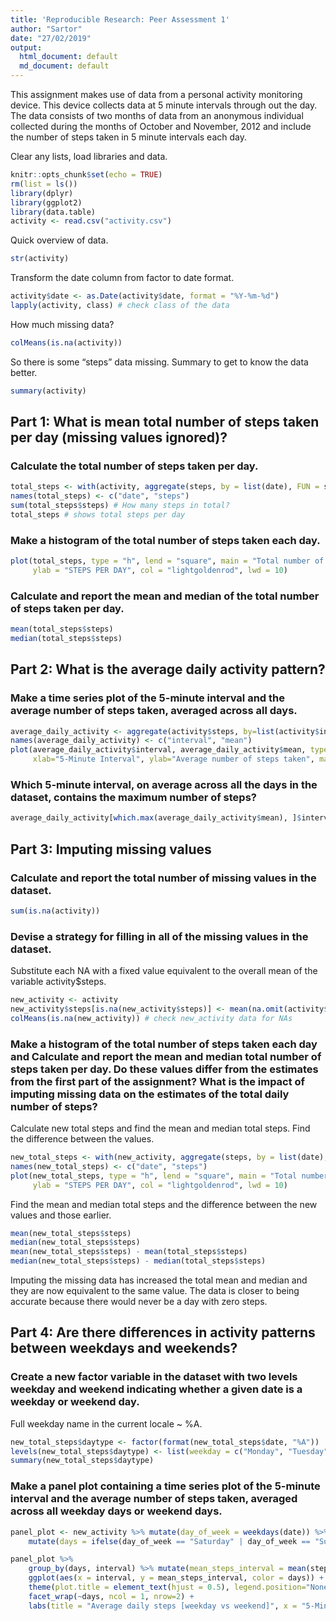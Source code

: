 ```yaml
---
title: 'Reproducible Research: Peer Assessment 1'
author: "Sartor"
date: "27/02/2019"
output:
  html_document: default
  md_document: default
---
```



This assignment makes use of data from a personal activity monitoring device. 
This device collects data at 5 minute intervals through out the day. 
The data consists of two months of data from an anonymous individual collected during the months of October and November, 2012 and include the number of steps taken in 5 minute intervals each day.


Clear any lists, load libraries and data.

```r
knitr::opts_chunk$set(echo = TRUE)
rm(list = ls())
library(dplyr)
library(ggplot2)
library(data.table)
activity <- read.csv("activity.csv")
```

Quick overview of data.

```r
str(activity)
```

Transform the date column from factor to date format.

```r
activity$date <- as.Date(activity$date, format = "%Y-%m-%d")
lapply(activity, class) # check class of the data
```

How much missing data?

```r
colMeans(is.na(activity))
```

So there is some "steps" data missing.
Summary to get to know the data better.

```r
summary(activity)
```

## Part 1: What is mean total number of steps taken per day (missing values ignored)?

### Calculate the total number of steps taken per day.

```r
total_steps <- with(activity, aggregate(steps, by = list(date), FUN = sum, na.rm = TRUE))
names(total_steps) <- c("date", "steps")
sum(total_steps$steps) # How many steps in total?
total_steps # shows total steps per day
```

### Make a histogram of the total number of steps taken each day.

```r
plot(total_steps, type = "h", lend = "square", main = "Total number of steps taken per day", xlab = "DATE",
     ylab = "STEPS PER DAY", col = "lightgoldenrod", lwd = 10)
```

### Calculate and report the mean and median of the total number of steps taken per day.

```r
mean(total_steps$steps)
median(total_steps$steps)
```

## Part 2: What is the average daily activity pattern?

### Make a time series plot of the 5-minute interval and the average number of steps taken, averaged across all days.

```r
average_daily_activity <- aggregate(activity$steps, by=list(activity$interval), FUN=mean, na.rm=TRUE)
names(average_daily_activity) <- c("interval", "mean")
plot(average_daily_activity$interval, average_daily_activity$mean, type = "l", col="red", lwd = 2, asp = 7,
     xlab="5-Minute Interval", ylab="Average number of steps taken", main="Average Daily Activity")
```

### Which 5-minute interval, on average across all the days in the dataset, contains the maximum number of steps?

```r
average_daily_activity[which.max(average_daily_activity$mean), ]$interval
```

## Part 3: Imputing missing values

### Calculate and report the total number of missing values in the dataset.

```r
sum(is.na(activity))
```

### Devise a strategy for filling in all of the missing values in the dataset.

Substitute each NA with a fixed value equivalent to the overall mean of the variable activity$steps.

```r
new_activity <- activity
new_activity$steps[is.na(new_activity$steps)] <- mean(na.omit(activity$steps))
colMeans(is.na(new_activity)) # check new_activity data for NAs
```

### Make a histogram of the total number of steps taken each day and Calculate and report the mean and median total number of steps taken per day. Do these values differ from the estimates from the first part of the assignment? What is the impact of imputing missing data on the estimates of the total daily number of steps?

Calculate new total steps and find the mean and median total steps. Find the difference between the values.

```r
new_total_steps <- with(new_activity, aggregate(steps, by = list(date), FUN = sum, na.rm = TRUE))
names(new_total_steps) <- c("date", "steps")
plot(new_total_steps, type = "h", lend = "square", main = "Total number of steps taken per day", xlab = "DATE",
     ylab = "STEPS PER DAY", col = "lightgoldenrod", lwd = 10)
```

Find the mean and median total steps and the difference between the new values and those earlier.


```r
mean(new_total_steps$steps)
median(new_total_steps$steps)
mean(new_total_steps$steps) - mean(total_steps$steps)
median(new_total_steps$steps) - median(total_steps$steps)
```

Imputing the missing data has increased the total mean and median and they are now equivalent to the same value. 
The data is closer to being accurate because there would never be a day with zero steps.

## Part 4: Are there differences in activity patterns between weekdays and weekends?

### Create a new factor variable in the dataset with two levels weekday and weekend indicating whether a given date is a weekday or weekend day.

Full weekday name in the current locale ~ %A.

```r
new_total_steps$daytype <- factor(format(new_total_steps$date, "%A"))
levels(new_total_steps$daytype) <- list(weekday = c("Monday", "Tuesday", "Wednesday", "Thursday", "Friday"), weekend = c("Saturday", "Sunday"))
summary(new_total_steps$daytype)
```

### Make a panel plot containing a time series plot of the 5-minute interval and the average number of steps taken, averaged across all weekday days or weekend days.

```r
panel_plot <- new_activity %>% mutate(day_of_week = weekdays(date)) %>%
    mutate(days = ifelse(day_of_week == "Saturday" | day_of_week == "Sunday", "Weekend", "Weekday"))

panel_plot %>% 
    group_by(days, interval) %>% mutate(mean_steps_interval = mean(steps)) %>%
    ggplot(aes(x = interval, y = mean_steps_interval, color = days)) + geom_line() +
    theme(plot.title = element_text(hjust = 0.5), legend.position="None") +
    facet_wrap(~days, ncol = 1, nrow=2) + 
    labs(title = "Average daily steps [weekday vs weekend]", x = "5-Minute Interval", y = "Average number of steps taken")
```
